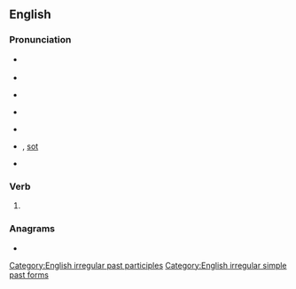 ==English==

===Pronunciation===
* {{a|UK}} {{IPA|/sɔːt/|lang=en}}
* {{rhymes|ɔːt|lang=en}}
* {{a|US}} {{IPA|/sɔt/|lang=en}}
* {{a|cot-caught}} {{IPA|/sɑt/|lang=en}}
* {{audio|en-us-sought.ogg|Audio (US)|lang=en}}
* {{homophones|lang=en|sort}} {{qualifier|in [[non-rhotic]] accents}}, [[sot]] {{qualifier|with cot-caught merger}}
* {{rhymes|ɒt|lang=en}}

===Verb===
{{head|en|verb form}}

# {{en-past of|seek}}

===Anagrams===
* {{anagrams|en|Stough|oughts|toughs}}

[[Category:English irregular past participles]]
[[Category:English irregular simple past forms]]